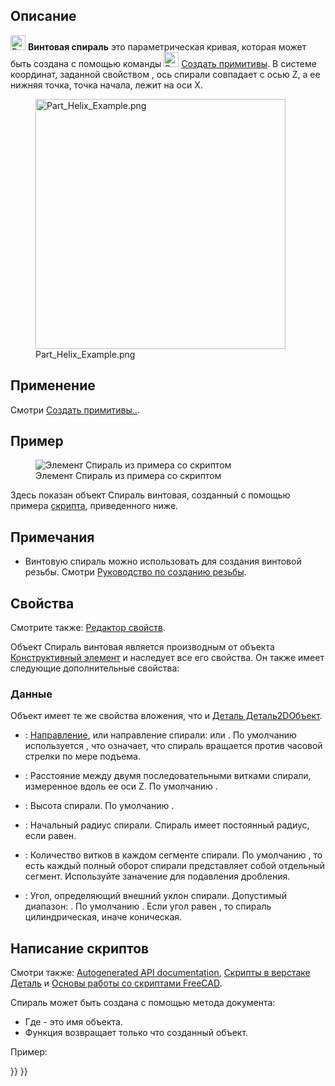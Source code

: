 <languages/>

{{Docnav/ru
|[[Part_Wedge/ru|Клин]]
|[[Part_Spiral/ru|Спираль плоская]]
|[[Part_Workbench/ru|Деталь]]
|IconL=Part_Wedge.svg
|IconR=Part_Spiral.svg
|IconC=Workbench_Part.svg
}}

{{GuiCommand/ru
|Name=Part Helix
|Name/ru=Спираль винтовая
|MenuLocation=Деталь → [[Part_Primitives/ru|Создать примитивы...]] → Спираль винтовая
|Workbenches=[[Part_Workbench/ru|Деталь]],  [[OpenSCAD_Workbench/ru|OpenSCAD]]
|SeeAlso=[[Part_Primitives/ru|Создать примитивы]]
}}

<span id="Description"></span>
== Описание ==

[[Image:Part_Helix.svg|24px]] '''Винтовая спираль''' это параметрическая кривая, которая может быть создана с помощью команды [[Image:Part_Primitives.svg|24px]] [[Part_Primitives/ru|Создать примитивы]]. В системе координат, заданной свойством {{PropertyData|Размещение}}, ось спирали совпадает с осью Z, а ее нижняя точка, точка начала, лежит на оси X.

[[Image:Part_Helix_Example.png|400px]]

<span id="Usage"></span>
== Применение ==

Смотри [[Part_Primitives#Usage/ru|Создать примитивы..]].

<span id="Example"></span>
== Пример ==

[[Image:Part_Helix_Scripting_Example.png|thumb|Элемент Спираль из примера со скриптом]]

Здесь показан объект Спираль винтовая, созданный с помощью примера [[#Scripting|скрипта]], приведенного ниже.

<span id="Notes"></span>
== Примечания ==

* Винтовую спираль можно использовать для создания винтовой резьбы. Смотри [[Thread_for_Screw_Tutorial/ru|Руководство по созданию резьбы]].

<span id="Properties"></span>
== Свойства ==

Смотрите также: [[property_editor/ru|Редактор свойств]].

Объект Спираль винтовая является производным от объекта [[Part_Feature/ru|Конструктивный элемент]] и наследует все его свойства. Он также имеет следующие дополнительные свойства:

<span id="Data"></span>
=== Данные ===

{{TitleProperty|Вложение}}

Объект имеет те же свойства вложения, что и [[Part_Part2DObject#Data/ru|Деталь Деталь2DОбъект]].

{{TitleProperty|Координатна система}}

* {{PropertyData|Система координат|Перечисление}}: [https://en.wikipedia.org/wiki/Screw_thread#Handedness Направление], или направление спирали: {{Value|Правая резьба}} или {{Value|Левая резьба}}. По умолчанию используется {{Value|Правая резьба}}, что означает, что спираль вращается против часовой стрелки по мере подъема.

{{TitleProperty|Спираль винтовая}}

* {{PropertyData|Шаг|Длина}}: Расстояние между двумя последовательными витками спирали, измеренное вдоль ее оси Z. По умолчанию {{Value|1мм}}.
* {{PropertyData|Высота|Длина}}: Высота спирали. По умолчанию {{Value|2мм}}.
* {{PropertyData|Радиус|Длина}}: Начальный радиус спирали. Спираль имеет постоянный радиус, если  {{PropertyData|Угол}} равен{{Value|0°}}.
* {{PropertyData|Длина Сегмента|Ограничение количества}}: Количество витков в каждом сегменте спирали. По умолчанию {{Value|1}}, то есть каждый полный оборот спирали представляет собой отдельный сегмент. Используйте заначение {{Value|0}} для подавления дробления.
* {{PropertyData|Угол|Угол}}: Угол, определяющий внешний уклон спирали. Допустимый диапазон: {{Value|-90° &lt; значение &lt; 90°}}. По умолчанию {{Value|0°}}. Если угол равен {{Value|0°}}, то спираль цилиндрическая, иначе коническая.

<span id="Scripting"></span>
== Написание скриптов ==

Смотри также: [https://freecad.github.io/SourceDoc/ Autogenerated API documentation], [[Part_scripting/ru|Скрипты в верстаке Деталь]] и [[FreeCAD_Scripting_Basics/ru|Основы работы со скриптами FreeCAD]].

Спираль может быть создана с помощью метода {{Incode|addObject()}} документа:

{{Code|code=
helix = FreeCAD.ActiveDocument.addObject("Part::Helix", "myHelix")
}}

* Где{{Incode|"myHelix"}} - это имя объекта.
* Функция возвращает только что созданный объект.

Пример:

{{Code|code=
import FreeCAD as App

doc = App.activeDocument()

helix = doc.addObject("Part::Helix", "myHelix")
helix.Pitch = 2
helix.Height = 3
helix.Radius = 4
helix.SegmentLength = 21
helix.Angle = 45
helix.Placement = App.Placement(App.Vector(1, 2, 3), App.Rotation(75, 60, 30))

doc.recompute()
}}


{{Docnav/ru
|[[Part_Wedge/ru|Клин]]
|[[Part_Spiral/ru|Спираль плоская]]
|[[Part_Workbench/ru|Деталь]]
|IconL=Part_Wedge.svg
|IconR=Part_Spiral.svg
|IconC=Workbench_Part.svg
}}

{{Part_Tools_navi{{#translation:}}}}
{{Userdocnavi{{#translation:}}}}